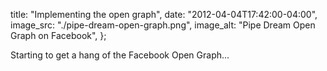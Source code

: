   title: "Implementing the open graph",
  date: "2012-04-04T17:42:00-04:00",
  image_src: "./pipe-dream-open-graph.png",
  image_alt: "Pipe Dream Open Graph on Facebook",
};

Starting to get a hang of the Facebook Open Graph...
